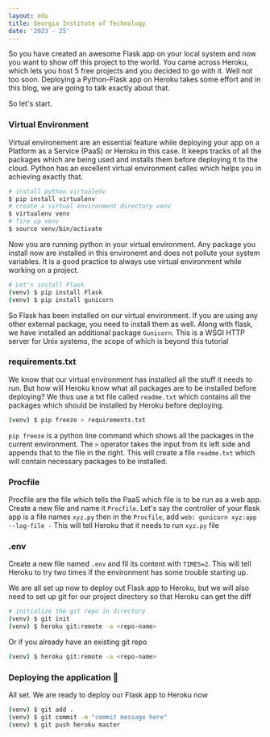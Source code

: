 ```yaml
---
layout: edu
title: Georgia Institute of Technology
date: '2023 - 25'
---
```

So you have created an awesome Flask app on your local system and now you want to show off this project to the world. You came across Heroku, which lets you host 5 free projects and you decided to go with it. Well not too soon. Deploying a Python-Flask app on Heroku takes some effort and in this blog, we are going to talk exactly about that.

So let's start.

### Virtual Environment
Virtual environement are an essential feature while deploying your app on a Platform as a Service (PaaS) or Heroku in this case. It keeps tracks of all the packages which are being used and installs them before deploying it to the cloud. Python has an excellent virtual environment calles which helps you in achieving exactly that.

```sh
# install python virtualenv
$ pip install virtualenv
# create a virtual environment directory venv
$ virtualenv venv
# fire up venv
$ source venv/bin/activate
```
Now you are running python in your virtual environment. Any package you install now are installed in this environemt and does not pollute your system variables. It is a good practice to always use virtual environment while working on a project.

```sh
# Let's install Flask
(venv) $ pip install Flask
(venv) $ pip install gunicorn
```
So Flask has been installed on our virtual environment. If you are using any other external package, you need to install them as well. Along with flask, we have installed an additional package `Gunicorn`. This is a WSGI HTTP server for Unix systems, the scope of which is beyond this tutorial

### requirements.txt
We know that our virtual environment has installed all the stuff it needs to run. But how will Heroku know what all packages are to be installed before deploying? We thus use a txt file called `readme.txt` which contains all the  packages which should be installed by Heroku before deploying.

```sh
(venv) $ pip freeze > requirements.txt
```
`pip freeze` is a python line command which shows all the packages in the current environment. The `>` operator takes the input from its left side and appends that to the file in the right. This will create a file `readme.txt` which will contain necessary packages to be installed.

### Procfile
Procfile are the file which tells the PaaS which file is to be run as a web app. Create a new file and name it `Procfile`. Let's say the controller of your flask app is a file names `xyz.py` then in the `Procfile`, add `web: gunicorn xyz:app --log-file -`
This will tell Heroku that it needs to run `xyz.py` file

### .env
Create a new file named `.env` and fil its content with `TIMES=2`. This will tell Heroku to try two times if the environment has some trouble starting up.

We are all set up now to deploy out Flask app to Heroku, but we will also need to set up git for our project directory so that Heroku can get the diff

```sh
# initialize the git repo in directory
(venv) $ git init
(venv) $ heroku git:remote -a <repo-name>
```
Or if you already have an existing git repo

```sh
(venv) $ heroku git:remote -a <repo-name>
```

### Deploying the application :rocket:
All set. We are ready to deploy our Flask app to Heroku now

```sh
(venv) $ git add .
(venv) $ git commit -m "commit message here"
(venv) $ git push heroku master
```
